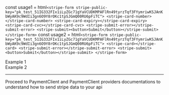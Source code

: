 
const usage1 = html`
    <stripe-form stripe-public-key="pk_test_51IG332FIx1iLyZGc71gYaVCUDKMPAFlRn49tyrzTqf3FYymriwKSJAnKbWyAK9c9WdIi3gn6O9Y8rOKc1tpSJGmQ00RU6pFiTC">
        <stripe-card-number></stripe-card-number>
        <stripe-card-expiry></stripe-card-expiry>
        <stripe-card-cvc></stripe-card-cvc>
        <stripe-submit-error></stripe-submit-error>
        <stripe-submit><button>Submit</button></stripe-submit>
    </stripe-form>
`
const usage2 = html`
    <stripe-form stripe-public-key="pk_test_51IG332FIx1iLyZGc71gYaVCUDKMPAFlRn49tyrzTqf3FYymriwKSJAnKbWyAK9c9WdIi3gn6O9Y8rOKc1tpSJGmQ00RU6pFiTC">
        <stripe-card></stripe-card>
        <stripe-submit-error></stripe-submit-error>
        <stripe-submit><button>Submit</button></stripe-submit>
    </stripe-form>
`

<div>Example 1</div>
<ReactHtmlRender html={usage1}/>
<div>Example 2</div>
<ReactHtmlRender html={usage2}/>

<hr/>

<div>
    Proceed to PaymentClient and PaymentClient providers documentations to understand
    how to send stripe data to your api
</div>